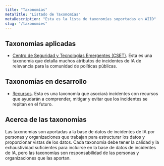 ```yaml
---
title: "Taxonomías"
metaTitle: "Listado de Taxonomías"
metaDescription: "Esta es la lista de taxonomías soportadas en AIID"
slug: "/taxonomies"
---
```



## Taxonomías aplicadas ##

* [Centro de Seguridad y Tecnologías Emergentes (CSET)](/taxonomy/cset). Esta es una taxonomía que detalla muchos atributos de incidentes de IA de relevancia para la comunidad de políticas públicas.

## Taxonomías en desarrollo ##

* [Recursos](/taxonomy/resources). Esta es una taxonomía que asociará incidentes con recursos que ayudarán a comprender, mitigar y evitar que los incidentes se repitan en el futuro.

<!-- <Lista de Taxonomías /> -->

## Acerca de las taxonomías ##

Las taxonomías son aportadas a la base de datos de incidentes de IA por personas y organizaciones que trabajan para estructurar los datos y proporcionar vistas de los datos. Cada taxonomía debe tener la calidad y la exhaustividad suficientes para incluirse en la base de datos de incidentes de IA, pero las taxonomías son responsabilidad de las personas y organizaciones que las aportan.